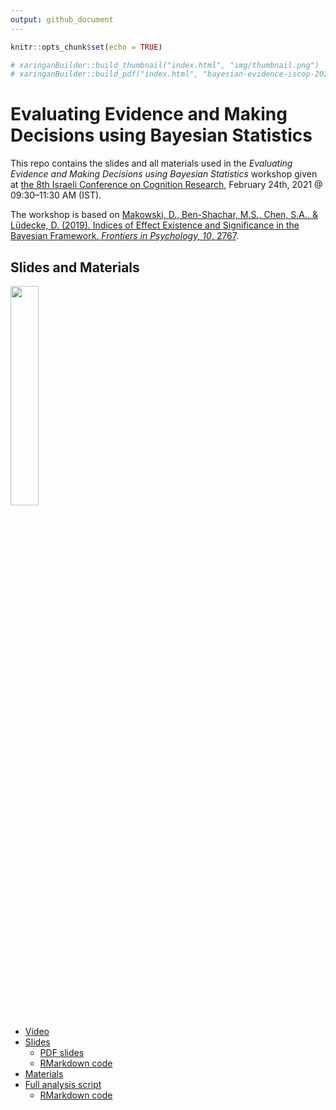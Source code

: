 ```yaml
---
output: github_document
---
```


```r
knitr::opts_chunk$set(echo = TRUE)

# xaringanBuilder::build_thumbnail("index.html", "img/thumbnail.png")
# xaringanBuilder::build_pdf("index.html", "bayesian-evidence-iscop-2021.pdf")
```


# Evaluating Evidence and Making Decisions using Bayesian Statistics 

This repo contains the slides and all materials used in the *Evaluating Evidence and Making Decisions using Bayesian Statistics* workshop given at [the 8th Israeli Conference on Cognition Research](http://israel-cognition.huji.ac.il/), February 24th, 2021 @ 09:30–11:30 AM (IST).

The workshop is based on [Makowski, D., Ben-Shachar, M.S., Chen, S.A., & Lüdecke, D. (2019). Indices of Effect Existence and Significance in the Bayesian Framework. *Frontiers in Psychology, 10*, 2767](https://www.doi.org/10.3389/fpsyg.2019.02767).

## Slides and Materials 

<img src="img/thumbnail.png" width="30%"/>


- [Video](https://www.youtube.com/watch?v=E-HYh0Q_6xM)
- [Slides](https://mattansb.github.io/bayesian-evidence-iscop-2021)
  - [PDF slides](https://mattansb.github.io/bayesian-evidence-iscop-2021/bayesian-evidence-iscop-2021.pdf)
  - [RMarkdown code](bayesian-evidence-iscop-2021.Rmd)
- [Materials](files/)
- [Full analysis script](https://mattansb.github.io/bayesian-evidence-iscop-2021/files/full%20analysis%20script.nb.html)
  - [RMarkdown code](files/full%20analysis%20script.Rmd)


